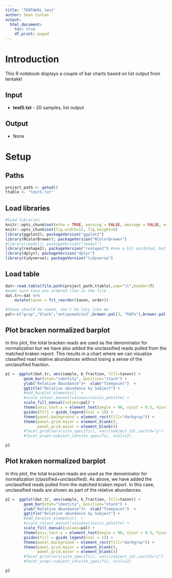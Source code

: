 ```yaml
---
title: 'TENTAKKL test'
author: Sean Conlan
output:
  html_document:
    toc: true
    df_print: paged
---
```


# Introduction
This R notebook displays a couple of bar charts based on list output from tentakkl 

## Input

* **test5.txt** - 20 samples, list output

## Output

* None

# Setup
## Paths
```r
project_path <- getwd()
ttable <- "test5.txt"
```

## Load libraries
```r
#load libraries
knitr::opts_chunk$set(echo = TRUE, warning = FALSE, message = FALSE, error = FALSE)
knitr::opts_chunk$set(fig.width=12, fig.height=8)
library(ggplot2); packageVersion("ggplot2")
library(RColorBrewer); packageVersion("RColorBrewer")
#library(readxl); packageVersion("readxl")
library(reshape2); packageVersion("reshape2") #now a bit outdated, but how I learned to reshape data
library(dplyr); packageVersion("dplyr")
library(tidyverse); packageVersion("tidyverse")
```

## Load table
```r
dat<-read.table(file.path(project_path,ttable),sep="\t",header=T)
#make sure taxa are ordered like in the file
dat.tr<-dat %>%
    mutate(taxon = fct_reorder(taxon, order))

#these should be named, don't be lazy like me
pal<-c("gray","black","antiquewhite3",brewer.pal(3, "RdPu"),brewer.pal(5, "Blues"),"green","Yellow",brewer.pal(6, "PuRd"),"gold",brewer.pal(3, "Purples"))
```

## Plot bracken normalized barplot

In this plot, the total bracken reads are used as the denominator for normalization but we have also added the unclassified reads pulled from the matched kraken report. This results in a chart where we can visualize classified read relative abundances without losing a sense of the unclassified fraction.

```r
p1 =  ggplot(dat.tr, aes(sample, b_fraction, fill=taxon)) +
        geom_bar(stat="identity", position="stack") + 
        ylab("Relative Abundance")+  xlab("Timepoint")  +
        ggtitle("Relative abundance by Subject") +
        #add_barplot_elements()  +
        #scale_colour_manual(values=classic_palette) + 
        scale_fill_manual(values=pal) +
        theme(axis.text.x = element_text(angle = 90, vjust = 0.5, hjust=1)) +
        guides(fill = guide_legend(ncol = 1)) +
        theme(panel.background = element_rect(fill="darkgray")) +
        theme(panel.grid.major = element_blank(),
              panel.grid.minor = element_blank())
        #facet_grid(vars(site_specific), vars(subject_id),switch="y")
        #facet_wrap(~subject_id+site_specific, ncol=12)

p1
```

## Plot kraken normalized barplot

In this plot, the total kracken reads are used as the denominator for normalization (classified+unclassified). As above, we have added the unclassified reads pulled from the matched kraken report. In this case, unclassified reads are shown as part of the relative abundances.

```r
p2 =  ggplot(dat.tr, aes(sample, k_fraction, fill=taxon)) +
        geom_bar(stat="identity", position="stack") + 
        ylab("Relative Abundance")+  xlab("Timepoint")  +
        ggtitle("Relative abundance by Subject") +
        #add_barplot_elements()  +
        #scale_colour_manual(values=classic_palette) + 
        scale_fill_manual(values=pal) +
        theme(axis.text.x = element_text(angle = 90, vjust = 0.5, hjust=1)) +
        guides(fill = guide_legend(ncol = 1)) +
        theme(panel.background = element_rect(fill="darkgray")) +
        theme(panel.grid.major = element_blank(),
              panel.grid.minor = element_blank())
        #facet_grid(vars(site_specific), vars(subject_id),switch="y")
        #facet_wrap(~subject_id+site_specific, ncol=12)

p2
```